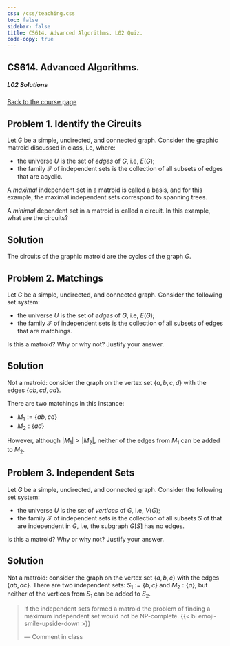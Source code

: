 ```yaml
---
css: /css/teaching.css
toc: false
sidebar: false
title: CS614. Advanced Algorithms. L02 Quiz.
code-copy: true
---
```


:::{.column-body-outset}

## CS614. Advanced Algorithms. 

##### L02 Solutions

[Back to the course page](../index.qmd)

:::{.callout-note icon="false"}

# Problem 1. Identify the Circuits

Let $G$ be a simple, undirected, and connected graph. Consider the graphic matroid discussed in class, i.e, where:

- the universe $U$ is the set of _edges_ of $G$, i.e, $E(G)$; 
- the family $\mathcal{F}$ of independent sets is the collection of all subsets of edges that are acyclic.

A _maximal_ independent set in a matroid is called a basis, and for this example, the maximal independent sets correspond to spanning trees.

A _minimal_ dependent set in a matroid is called a circuit. In this example, what are the circuits?

:::


:::{.callout-caution collapse="true" icon="false"} 

# Solution

The circuits of the graphic matroid are the cycles of the graph $G$.

::: 

:::{.callout-note icon="false"}

# Problem 2. Matchings

Let $G$ be a simple, undirected, and connected graph. Consider the following set system:

- the universe $U$ is the set of _edges_ of $G$, i.e, $E(G)$; 
- the family $\mathcal{F}$ of independent sets is the collection of all subsets of edges that are matchings.

Is this a matroid? Why or why not? Justify your answer.

:::



:::{.callout-caution collapse="true" icon="false"} 

# Solution

Not a matroid: consider the graph on the vertex set $\{a,b,c,d\}$ with the edges $\{ab, cd, ad\}$. 

There are two matchings in this instance:

- $M_1 := \{ab,cd\}$ 
- $M_2: \{ad\}$

However, although $|M_1| > |M_2|$, neither of the edges from $M_1$ can be added to $M_2$.

::: 

:::{.callout-note icon="false"}

# Problem 3. Independent Sets

Let $G$ be a simple, undirected, and connected graph. Consider the following set system:

- the universe $U$ is the set of _vertices_ of $G$, i.e, $V(G)$; 
- the family $\mathcal{F}$ of independent sets is the collection of all subsets $S$ of that are independent in $G$, i.e, the subgraph $G[S]$ has no edges.

Is this a matroid? Why or why not? Justify your answer.

:::


:::{.callout-caution collapse="true" icon="false"} 

# Solution

Not a matroid: consider the graph on the vertex set $\{a,b,c\}$ with the edges $\{ab, ac\}$. There are two independent sets: $S_1 := \{b,c\}$ and $M_2: \{a\}$, but neither of the vertices from $S_1$ can be added to $S_2$.

> If the independent sets formed a matroid the problem of finding a maximum independent set would not be NP-complete. {{< bi emoji-smile-upside-down >}} 
>
> --- Comment in class

::: 

:::
